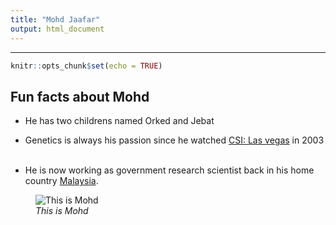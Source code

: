 ```yaml
---
title: "Mohd Jaafar"
output: html_document
---
```


***

```r
knitr::opts_chunk$set(echo = TRUE)
```

## Fun facts about Mohd
* He has two childrens named Orked and Jebat
&nbsp;

* Genetics is always his passion since he watched [CSI: Las vegas](https://en.wikipedia.org/wiki/CSI:_Crime_Scene_Investigation) in 2003
&nbsp; 

* He is now working as government research scientist back in his home country [Malaysia](https://en.wikipedia.org/wiki/Malaysia).
&nbsp; 

![*This is Mohd*](https://github.com/azwanjaafar/LIC-Data-Analysis/blob/main/Thankyou.jpg)
